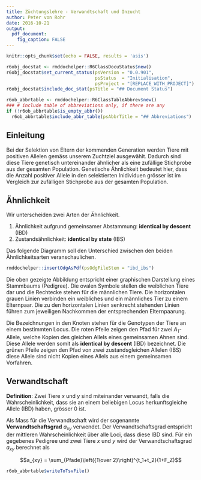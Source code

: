```yaml
---
title: Züchtungslehre - Verwandtschaft und Inzucht
author: Peter von Rohr
date: 2016-10-21
output: 
  pdf_document:
    fig_caption: FALSE
---
```


```r
knitr::opts_chunk$set(echo = FALSE, results = 'asis')
```

```r
r6obj_docstat <- rmddochelper::R6ClassDocuStatus$new()
r6obj_docstat$set_current_status(psVersion = "0.0.901",
                                 psStatus  = "Initialisation",
                                 psProject = "[REPLACE_WITH_PROJECT]")
r6obj_docstat$include_doc_stat(psTitle = "## Document Status")
```


```r
r6ob_abbrtable <- rmddochelper::R6ClassTableAbbrev$new()
### # include table of abbreviations only, if there are any
if (!r6ob_abbrtable$is_empty_abbr())
  r6ob_abbrtable$include_abbr_table(psAbbrTitle = "## Abbreviations")
```

## Einleitung
Bei der Selektion von Eltern der kommenden Generation werden Tiere mit positiven Allelen gemäss unserem Zuchtziel ausgewählt. Dadurch sind diese Tiere genetisch untereinander ähnlicher als eine zufällige Stichprobe aus der gesamten Population. Genetische Ähnlichkeit bedeutet hier, dass die Anzahl positiver Allele in den selektierten Inidividuen grösser ist im Vergleich zur zufälligen Stichprobe aus der gesamten Population.


## Ähnlichkeit
Wir unterscheiden zwei Arten der Ähnlichkeit. 

1. Ähnlichkeit aufgrund gemeinsamer Abstammung: __identical by descent__ (IBD)
2. Zustandsähnlichkeit: __identical by state__ (IBS)

Das folgende Diagramm soll den Unterschied zwischen den beiden Ähnlichkeitsarten veranschaulichen.

```r
rmddochelper::insertOdgAsPdf(psOdgFileStem = "ibd_ibs")
```

Die oben gezeigte Abbildung entspricht einer graphischen Darstellung eines Stammbaums (Pedigree). Die ovalen Symbole stellen die weiblichen Tiere dar und die Rechtecke stehen für die männlichen Tiere. Die horizontalen grauen Linien verbinden ein weibliches und ein männliches Tier zu einem Elternpaar. Die zu den horizontalen Linien senkrecht stehenden Linien führen zum jeweiligen Nachkommen der entsprechenden Elternpaarung. 

Die Bezeichnungen in den Knoten stehen für die Genotypen der Tiere an einem bestimmten Locus. Die roten Pfeile zeigen den Pfad für zwei $A_1$-Allele, welche Kopien des gleichen Allels eines gemeinsamen Ahnen sind. Diese Allele werden somit als __identical by descent__ (IBD) bezeichnet. Die grünen Pfeile zeigen den Pfad von zwei zustandsgleichen Allelen (IBS) diese Allele sind nicht Kopien eines Allels aus einem gemeinsamen Vorfahren.


## Verwandtschaft
__Definition__: Zwei Tiere $x$ und $y$ sind miteinander verwandt, falls die Wahrscheinlichkeit, dass sie an einem beliebigen Locus herkunftsgleiche Allele (IBD) haben, grösser $0$ ist. 

Als Mass für die Verwandtschaft wird der sogenannte __Verwandtschaftsgrad__ $a_{xy}$ verwendet. Der Verwandtschaftsgrad entspricht der mittleren Wahrscheinlichkeit über alle Loci, dass diese IBD sind. Für ein gegebenes Pedigree und zwei Tiere $x$ und $y$ wird der Verwandtschaftsgrad $a_{xy}$ berechnet als

$$a_{xy} = \sum_{Pfade}\left({1\over 2}\right)^{t_1+t_2}(1+F_Z)$$


```r
r6ob_abbrtable$writeToTsvFile()
```
<!-- END of document                 -- 
  -- Below this must not be anything -->
